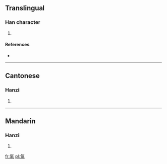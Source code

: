 ==Translingual==

===Han character===
{{Han char|rn=84|rad=气|as=05|sn=9|four=8051<sub>7</sub>|canj=人弓中田中 (ONLWL)}}

# {{defn|Han|sort=气05}}

====References====
* {{Han ref|kx=0599.111|hdz=32011.030|uh=6C20|ud=27680|bh=CF6B|bd=53099}}

----

==Cantonese==

===Hanzi===
{{yue-hanzi|jyut=|y=san1}}

# {{defn|Cantonese|sort=气05}}

----

==Mandarin==

===Hanzi===
{{cmn-hanzi|pin=[[shēn]] ([[shen1]])|wg=shen<sup>1</sup>}}

# {{defn|Mandarin|sort=气05}}

[[fr:氠]]
[[pl:氠]]